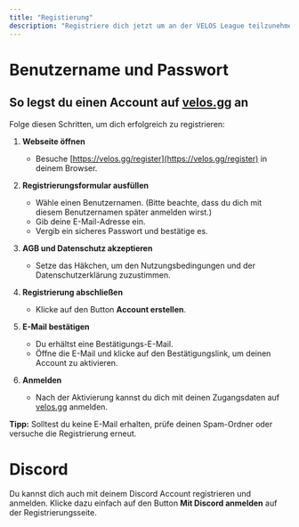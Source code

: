 ```yaml
---
title: "Registierung"
description: "Registriere dich jetzt um an der VELOS League teilzunehmen"
---
```


# Benutzername und Passwort

## So legst du einen Account auf [velos.gg](https://velos.gg/register) an

Folge diesen Schritten, um dich erfolgreich zu registrieren:

1. **Webseite öffnen**
   - Besuche [https://velos.gg/register](https://velos.gg/register) in deinem Browser.

2. **Registrierungsformular ausfüllen**
   - Wähle einen Benutzernamen. (Bitte beachte, dass du dich mit diesem Benutzernamen später anmelden wirst.)
   - Gib deine E-Mail-Adresse ein.
   - Vergib ein sicheres Passwort und bestätige es.

3. **AGB und Datenschutz akzeptieren**
   - Setze das Häkchen, um den Nutzungsbedingungen und der Datenschutzerklärung zuzustimmen.

4. **Registrierung abschließen**
   - Klicke auf den Button **Account erstellen**.

5. **E-Mail bestätigen**
   - Du erhältst eine Bestätigungs-E-Mail.
   - Öffne die E-Mail und klicke auf den Bestätigungslink, um deinen Account zu aktivieren.

6. **Anmelden**
   - Nach der Aktivierung kannst du dich mit deinen Zugangsdaten auf [velos.gg](https://velos.gg) anmelden.

**Tipp:** Solltest du keine E-Mail erhalten, prüfe deinen Spam-Ordner oder versuche die Registrierung erneut.

# Discord

Du kannst dich auch mit deinem Discord Account registrieren und anmelden. Klicke dazu einfach auf den Button **Mit Discord anmelden** auf der Registrierungsseite.